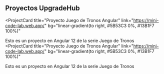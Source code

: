 ## Proyectos UpgradeHub
<ProjectCard
  title="Proyecto Juego de Tronos Angular"
  link="https://mini-code-lab.web.app/"
  bg="linear-gradient(to right, #5B53C3 0%, #13B1F7 100%)"
>
  Esto es un proyecto en Angular 12 de la serie Juego de Tronos
</ProjectCard>
<ProjectCard
  title="Proyecto Juego de Tronos Angular"
  link="https://mini-code-lab.web.app/"
  bg="linear-gradient(to right, #5B53C3 0%, #13B1F7 100%)"
>
  Esto es un proyecto en Angular 12 de la serie Juego de Tronos
</ProjectCard>